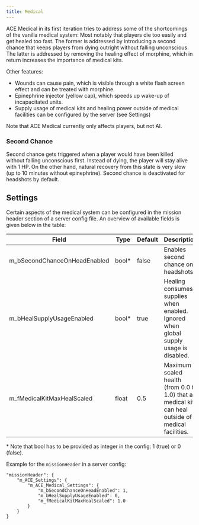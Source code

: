 ```yaml
---
title: Medical
---
```


ACE Medical in its first iteration tries to address some of the shortcomings of the vanilla medical system: Most notably that players die too easily and get healed too fast. The former is addressed by introducing a second chance that keeps players from dying outright without falling unconscious. The latter is addressed by removing the healing effect of morphine, which in return increases the importance of medical kits.

Other features:
- Wounds can cause pain, which is visible through a white flash screen effect and can be treated with morphine.
- Epinephrine injector (yellow cap), which speeds up wake-up of incapacitated units.
- Supply usage of medical kits and healing power outside of medical facilities can be configured by the server (see Settings)

Note that ACE Medical currently only affects players, but not AI.

### Second Chance

Second chance gets triggered when a player would have been killed without falling unconscious first. Instead of dying, the player will stay alive with 1 HP. On the other hand, natural recovery from this state is very slow (up to 10 minutes without epinephrine). Second chance is deactivated for headshots by default.

## Settings

Certain aspects of the medical system can be configured in the mission header section of a server config file. An overview of available fields is given below in the table:

| Field                        | Type  | Default | Description                                                                                          |
| ---------------------------- | ----- | ------- | ---------------------------------------------------------------------------------------------------- |
| m_bSecondChanceOnHeadEnabled | bool* | false   | Enables second chance on headshots.                                                                  |
| m_bHealSupplyUsageEnabled    | bool* | true    | Healing consumes supplies when enabled. Ignored when global supply usage is disabled.                |
| m_fMedicalKitMaxHealScaled   | float | 0.5     | Maximum scaled health (from 0.0 to 1.0) that a medical kit can heal outside of medical facilities.   |

\* Note that bool has to be provided as integer in the config: 1 (true) or 0 (false).

Example for the `missionHeader` in a server config:
```
"missionHeader": {
    "m_ACE_Settings": {
        "m_ACE_Medical_Settings": {
            "m_bSecondChanceOnHeadEnabled": 1,
            "m_bHealSupplyUsageEnabled": 0,
            "m_fMedicalKitMaxHealScaled": 1.0
        }
    }
}
```
